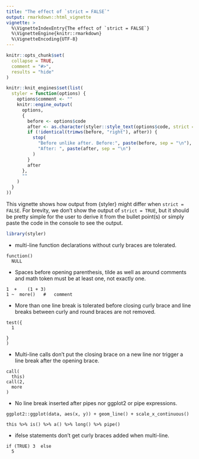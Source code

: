 ```yaml
---
title: "The effect of `strict = FALSE`"
output: rmarkdown::html_vignette
vignette: >
  %\VignetteIndexEntry{The effect of `strict = FALSE`}
  %\VignetteEngine{knitr::rmarkdown}
  %\VignetteEncoding{UTF-8}
---
```


```r
knitr::opts_chunk$set(
  collapse = TRUE,
  comment = "#>",
  results = "hide"
)

knitr::knit_engines$set(list(
  styler = function(options) {
    options$comment <- ""
    knitr::engine_output(
      options,
      {
        before <- options$code
        after <- as.character(styler::style_text(options$code, strict = FALSE))
        if (!identical(trimws(before, "right"), after)) {
          stop(
            "Before unlike after. Before:", paste(before, sep = "\n"),
            "After: ", paste(after, sep = "\n")
          )
        }
        after
      },
      ""
    )
  }
))
```

This vignette shows how output from {styler} might differ when `strict = FALSE`. 
For brevity, we don't show the output of `strict = TRUE`, but it should be 
pretty simple for the user to derive it from the bullet point(s) or simply paste the 
code in the console to see the output.

```r
library(styler)
```

* multi-line function declarations without curly braces are tolerated.

```styler
function()
  NULL
```

* Spaces before opening parenthesis, tilde as well as around comments and math token must 
  be at least one, not exactly one.

```styler
1  +    (1 + 3)
1 ~  more()   #   comment
```
* More than one line break is tolerated before closing curly brace and line 
  breaks between curly and round braces are not removed. 
```styler
test({
  1

}
)
```

* Multi-line calls don't  put the closing brace on a new line nor trigger a line
  break after the opening brace.

```styler
call(
  this)
call(2,
  more
)
```

* No line break inserted after pipes nor ggplot2 or pipe expressions.

```styler
ggplot2::ggplot(data, aes(x, y)) + geom_line() + scale_x_continuous()

this %>% is() %>% a() %>% long() %>% pipe()
```

* ifelse statements don't get curly braces added when multi-line.

```styler
if (TRUE) 3  else 
  5
```
